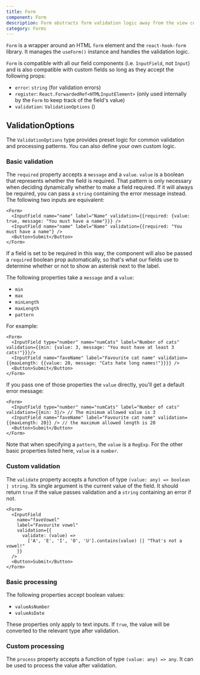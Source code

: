 ```yaml
---
title: Form
component: Form
description: Form abstracts form validation logic away from the view code
category: Forms
---
```


`Form` is a wrapper around an HTML `form` element and the `react-hook-form` library. It manages the `useForm()` instance and handles the validation logic.

`Form` is compatible with all our field components (i.e. `InputField`, not `Input`) and is also compatible with custom fields so long as they accept the following props:

- `error`: `string` (for validation errors)
- `register`: `React.ForwardedRef<HTMLInputElement>` (only used internally by the `Form` to keep track of the field's value)
- `validation`: `ValidationOptions` ()

## ValidationOptions

The `ValidationOptions` type provides preset logic for common validation and processing patterns. You can also define your own custom logic.

### Basic validation

The `required` property accepts a `message` and a `value`. `value` is a boolean that represents whether the field is required. That pattern is only necessary when
deciding dynamically whether to make a field required. If it will always be required, you can pass a `string` containing the error message instead. The following two inputs are equivalent:

```tsx center
<Form>
  <InputField name="name" label="Name" validation={{required: {value: true, message: "You must have a name"}}} />
  <InputField name="name" label="Name" validation={{required: "You must have a name"} />
  <Button>Submit</Button>
</Form>
```

If a field is set to be required in this way, the component will also be passed a `required` boolean prop automatically, so that's what our fields use to determine whether or not
to show an asterisk next to the label.

The following properties take a `message` and a `value`:

- `min`
- `max`
- `minLength`
- `maxLength`
- `pattern`

For example:

```tsx center
<Form>
  <InputField type="number" name="numCats" label="Number of cats" validation={{min: {value: 3, message: "You must have at least 3 cats!"}}}/>
  <InputField name="faveName" label="Favourite cat name" validation={{maxLength: {{value: 20, message: "Cats hate long names!"}}}} />
  <Button>Submit</Button>
</Form>
```

If you pass one of those properties the `value` directly, you'll get a default error message:

```tsx center
<Form>
  <InputField type="number" name="numCats" label="Number of cats" validation={{min: 3}/> // The minimum allowed value is 3
  <InputField name="faveName" label="Favourite cat name" validation={{maxLength: 20}} /> // the maximum allowed length is 20
  <Button>Submit</Button>
</Form>
```

Note that when specifying a `pattern`, the `value` is a `RegExp`. For the other basic properties listed here, `value` is a `number`.

### Custom validation

The `validate` property accepts a function of type `(value: any) => boolean | string`. Its single argument is the current value of the field. It should return `true` if the value passes validation and a `string` containing an error if not.

```tsx center
<Form>
  <InputField
    name="faveVowel"
    label="Favourite vowel"
    validation={{
      validate: (value) =>
        ['A', 'E', 'I', 'O', 'U'].contains(value) || "That's not a vowel!"
    }}
  />
  <Button>Submit</Button>
</Form>
```

### Basic processing

The following properties accept boolean values:

- `valueAsNumber`
- `valueAsDate`

These properties only apply to text inputs. If `true`, the value will be converted to the relevant type after validation.

### Custom processing

The `process` property accepts a function of type `(value: any) => any`. It can be used to process the value after validation.
